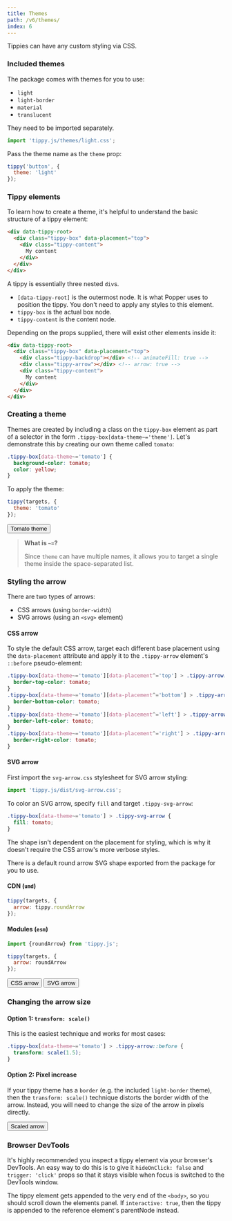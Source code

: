 ```yaml
---
title: Themes
path: /v6/themes/
index: 6
---
```


Tippies can have any custom styling via CSS.

### Included themes

The package comes with themes for you to use:

- `light`
- `light-border`
- `material`
- `translucent`

They need to be imported separately.

```js
import 'tippy.js/themes/light.css';
```

Pass the theme name as the `theme` prop:

```js
tippy('button', {
  theme: 'light'
});
```

### Tippy elements

To learn how to create a theme, it's helpful to understand the basic structure
of a tippy element:

<!-- prettier-ignore -->
```html
<div data-tippy-root>
  <div class="tippy-box" data-placement="top">
    <div class="tippy-content">
      My content
    </div>
  </div>
</div>
```

A tippy is essentially three nested `div`s.

- `[data-tippy-root]` is the outermost node. It is what Popper uses to position
  the tippy. You don't need to apply any styles to this element.
- `tippy-box` is the actual box node.
- `tippy-content` is the content node.

Depending on the props supplied, there will exist other elements inside it:

<!-- prettier-ignore -->
```html
<div data-tippy-root>
  <div class="tippy-box" data-placement="top">
    <div class="tippy-backdrop"></div> <!-- animateFill: true -->
    <div class="tippy-arrow"></div> <!-- arrow: true -->
    <div class="tippy-content">
      My content
    </div>
  </div>
</div>
```

### Creating a theme

Themes are created by including a class on the `tippy-box` element as part of a
selector in the form `.tippy-box[data-theme~='theme']`. Let's demonstrate this
by creating our own theme called `tomato`:

```css
.tippy-box[data-theme~='tomato'] {
  background-color: tomato;
  color: yellow;
}
```

To apply the theme:

```js
tippy(targets, {
  theme: 'tomato'
});
```

<Demo>
  <Tippy theme="tomato">
    <Button>Tomato theme</Button>
  </Tippy>
</Demo>

> **What is `~=`?**
>
> Since `theme` can have multiple names, it allows you to target a single theme
> inside the space-separated list.

### Styling the arrow

There are two types of arrows:

- CSS arrows (using `border-width`)
- SVG arrows (using an `<svg>` element)

#### CSS arrow

To style the default CSS arrow, target each different base placement using the
`data-placement` attribute and apply it to the `.tippy-arrow` element's
`::before` pseudo-element:

<!-- prettier-ignore -->
```css
.tippy-box[data-theme~='tomato'][data-placement^='top'] > .tippy-arrow::before {
  border-top-color: tomato;
}
.tippy-box[data-theme~='tomato'][data-placement^='bottom'] > .tippy-arrow::before {
  border-bottom-color: tomato;
}
.tippy-box[data-theme~='tomato'][data-placement^='left'] > .tippy-arrow::before {
  border-left-color: tomato;
}
.tippy-box[data-theme~='tomato'][data-placement^='right'] > .tippy-arrow::before {
  border-right-color: tomato;
}
```

#### SVG arrow

First import the `svg-arrow.css` stylesheet for SVG arrow styling:

```js
import 'tippy.js/dist/svg-arrow.css';
```

To color an SVG arrow, specify `fill` and target `.tippy-svg-arrow`:

<!-- prettier-ignore -->
```css
.tippy-box[data-theme~='tomato'] > .tippy-svg-arrow {
  fill: tomato;
}
```

The shape isn't dependent on the placement for styling, which is why it doesn't
require the CSS arrow's more verbose styles.

There is a default round arrow SVG shape exported from the package for you to
use.

#### CDN (`umd`)

```js
tippy(targets, {
  arrow: tippy.roundArrow
});
```

#### Modules (`esm`)

```js
import {roundArrow} from 'tippy.js';

tippy(targets, {
  arrow: roundArrow
});
```

<Demo>
  <Tippy theme="tomato">
    <Button>CSS arrow</Button>
  </Tippy>
  <Tippy theme="tomato" arrow="round">
    <Button>SVG arrow</Button>
  </Tippy>
</Demo>

### Changing the arrow size

#### Option 1: `transform: scale()`

This is the easiest technique and works for most cases:

```css
.tippy-box[data-theme~='tomato'] > .tippy-arrow::before {
  transform: scale(1.5);
}
```

#### Option 2: Pixel increase

If your tippy theme has a `border` (e.g. the included `light-border` theme),
then the `transform: scale()` technique distorts the border width of the arrow.
Instead, you will need to change the size of the arrow in pixels directly.

<Demo>
  <Tippy theme="tomato scaled-arrow">
    <Button>Scaled arrow</Button>
  </Tippy>
</Demo>

### Browser DevTools

It's highly recommended you inspect a tippy element via your browser's DevTools.
An easy way to do this is to give it `hideOnClick: false` and `trigger: 'click'`
props so that it stays visible when focus is switched to the DevTools window.

The tippy element gets appended to the very end of the `<body>`, so you should
scroll down the elements panel. If `interactive: true`, then the tippy is
appended to the reference element's parentNode instead.
